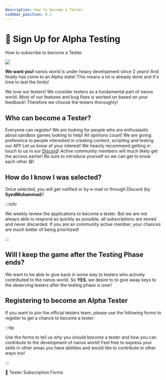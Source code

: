 ```yaml
---
description: How to become a Tester
sidebar_position: 0.1
---
```


# 🧪 Sign Up for Alpha Testing


How to subscribe to become a Tester.

![](/img/docs/uncle-sam.png)

**We want you!** nanos world is under heavy development since 2 years! And finally has come to an Alpha state! This means a lot is already done and it's time to test the limits!

We love our testers! We consider testers as a fundamental part of nanos world. Most of our features and bug fixes is worked on based on your feedback! Therefore we choose the testers thoroughly!


## Who can become a Tester?

Everyone can register! We are looking for people who are enthusiastic about sandbox games looking to help! All opinions count! We are giving preference to people interested in creating content, scripting and testing our API! Let us know of your interest! We heavily recommend getting in touch to us in our [Discord](https://discord.nanos.world)! Active community members will much likely get the access earlier! Be sure to introduce yourself so we can get to know each other 😄!


## How do I know I was selected?

Once selected, you will get notified or by e-mail or through Discord (by **SyedMuhammad**)!

:::info

We weekly review the applications to become a tester. But we are not always able to respond as quickly as possible, all subscriptions are stored and never discarded. If you are an community active member, your chances are much better of being prioritized!

:::


## Will I keep the game after the Testing Phase ends?

We want to be able to give back in some way to testers who actively contributed to the nanos world. So **YES**, we desire to to give away keys to the deserving testers after the testing phase is over!


## Registering to become an Alpha Tester

If you want to join the official testers team, please use the following forms to register to get a chance to become a tester:

:::tip

Use the forms to tell us why you should become a tester and how you can contribute to the development of nanos world! Feel free to express your skills in other areas you have abilities and would like to contribute in other ways too!

:::

<ReferenceLink href="https://tester.nanos.world">🧪 Tester Subscription Forms</ReferenceLink>
